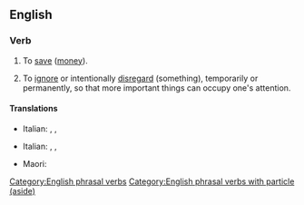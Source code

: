 ==English==

===Verb===
{{en-verb|puts aside|putting aside|put aside}}

# {{lb|en|transitive}} To [[save]] ([[money]]).
#: {{ux|en|I try to '''put''' a few dollars '''aside''' each week, just in case I need money in an emergency.}}
# {{lb|en|transitive}} To [[ignore]] or intentionally [[disregard]] (something), temporarily or permanently, so that more important things can occupy one's attention.
#: {{ux|en|Let's '''put''' our differences '''aside''' for the moment, and get this project finished.}}

====Translations====
{{trans-top|save money}}
* Italian: {{t|it|mettere da parte}}, {{t+|it|risparmiare}}, {{t|it|mettere via}}
{{trans-mid}}
{{trans-bottom}}

{{trans-top|ignore or intentionally disregard}}
* Italian: {{t|it|mettere da parte}}, {{t+|it|accantonare}}, {{t+|it|soprassedere}}
{{trans-mid}}
* Maori: {{t|mi|tīkape}}
{{trans-bottom}}

[[Category:English phrasal verbs]]
[[Category:English phrasal verbs with particle (aside)]]